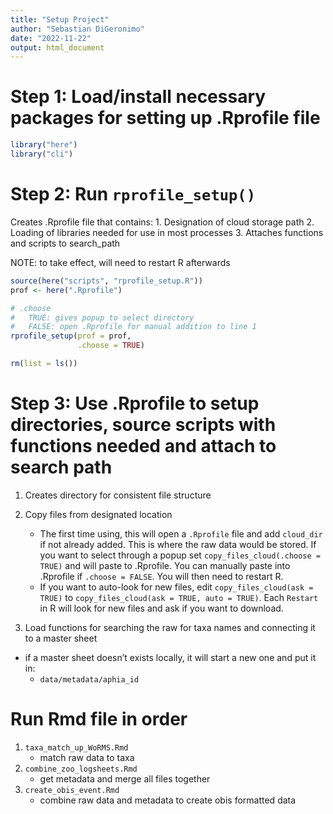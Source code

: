 ```yaml
---
title: "Setup Project"
author: "Sebastian DiGeronimo"
date: "2022-11-22"
output: html_document
---
```


# Step 1: Load/install necessary packages for setting up .Rprofile file
```r
library("here")
library("cli")
```

# Step 2: Run `rprofile_setup()`
Creates .Rprofile file that contains:
1. Designation of cloud storage path 
2. Loading of libraries needed for use in most processes
3. Attaches functions and scripts to search_path

NOTE: to take effect, will need to restart R afterwards
```r
source(here("scripts", "rprofile_setup.R"))
prof <- here(".Rprofile")

# .choose 
#   TRUE: gives popup to select directory
#   FALSE: open .Rprofile for manual addition to line 1
rprofile_setup(prof = prof, 
               .choose = TRUE)

rm(list = ls())
```

# Step 3: Use .Rprofile to setup directories, source scripts with functions needed and attach to search path

1. Creates directory for consistent file structure

2. Copy files from designated location
    - The first time using, this will open a `.Rprofile` file and add `cloud_dir` if not already added. This is where the raw data would be stored. If you want to select through a popup set `copy_files_cloud(.choose = TRUE)` and will paste to .Rprofile. You can manually paste into .Rprofile if `.choose = FALSE`. You will then need to restart R.
    - If you want to auto-look for new files, edit `copy_files_cloud(ask = TRUE)` to `copy_files_cloud(ask = TRUE, auto = TRUE)`.
    Each `Restart` in R will look for new files and ask if you want to download. 

3. Load functions for searching the raw for taxa names and connecting it to a master sheet
- if a master sheet doesn't exists locally, it will start a new one and put it in:
    - `data/metadata/aphia_id`

# Run Rmd file in order
1. `taxa_match_up_WoRMS.Rmd`
    - match raw data to taxa
2. `combine_zoo_logsheets.Rmd`
    - get metadata and merge all files together
3. `create_obis_event.Rmd`
    - combine raw data and metadata to create obis formatted data

